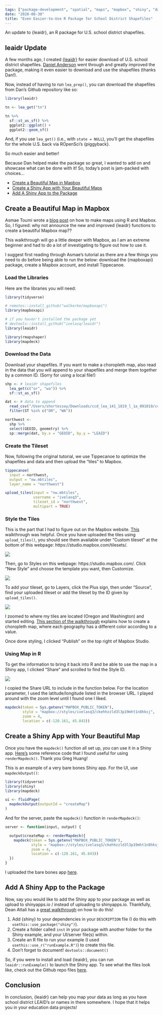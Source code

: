 ```yaml
---
tags: ["package-development", "spatial", "maps", "mapbox", "shiny", "dataedu"]
date: "2020-08-30"
title: "Even Easier-to-Use R Package for School District Shapefiles"
---
```


An update to {leaidr}, an R package for U.S. school district shapefiles.

<!--more-->

## leaidr Update

A few months ago, I created [{leaidr}](https://github.com/ivelasq/leaidr) for easier download of U.S. school district shapefiles. [Daniel Anderson](https://github.com/datalorax) went through and greatly improved the package,  making it even easier to download and use the shapefiles (thanks Dan!).

Now, instead of having to run `lea_prep()`, you can download the shapefiles from Dan's Github repository like so:

```r
library(leaidr)

tn <- lea_get("tn")

tn %>% 
  sf::st_as_sf() %>% 
  ggplot2::ggplot() +
  ggplot2::geom_sf()
```

And, if you use `lea_get()` (i.e., with `state = NULL`), you'll get the shapefiles for the whole U.S. back via ROpenSci’s {piggyback}.

So much easier and better!

Because Dan helped make the package so great, I wanted to add on and showcase what can be done with it! So, today's post is jam-packed with choices...

* [Create a Beautiful Map in Mapbox](#create-a-beautiful-map-in-mapbox)
* [Create a Shiny App with Your Beautiful Maps](#create-a-shiny-app-with-your-beautiful-map)
* [Add A Shiny App to the Package](#add-a-shiny-app-to-the-package)

## Create a Beautiful Map in Mapbox

Asmae Toumi wrote a [blog post](https://asmae-toumi.netlify.app/posts/2020-08-10-how-to-make-web-ready-us-county-level-maps/) on how to make maps using R and Mapbox. So, I figured: why not announce the new and improved {leaidr} functions to create a beautiful Mapbox map??

This walkthrough will go a little deeper with Mapbox, as I am an extreme beginner and had to do a lot of investigating to figure out how to use it.

I suggest first reading through Asmae's tutorial as there are a few things you need to do before being able to run the below: download the {mapboxapi} package, create a Mapbox account, and install Tippecanoe.

### Load the Libraries

Here are the libraries you will need:

```r
library(tidyverse)

# remotes::install_github("walkerke/mapboxapi")
library(mapboxapi)

# if you haven't installed the package yet
# devtools::install_github("ivelasq/leaidr")
library(leaidr)

library(rmapshaper)
library(mapdeck)
```

### Download the Data

Download your shapefiles. If you want to make a choropleth map, also read in the data that you will append to your shapefiles and merge them together by a common ID. (Sorry for using a local file!)

```r
shp <- # leaidr shapefiles
  lea_get(c("or", "wa")) %>% 
  sf::st_as_sf()

dat <- # data to append 
  read_csv("/Users/shortessay/Downloads/ccd_lea_141_1819_l_1a_091019/ccd_lea_141_1819_l_1a_091019.csv") %>%
  filter(ST %in% c("OR", "WA"))

northwest <-
  shp %>%
  select(GEOID, geometry) %>%
  sp::merge(dat, by.x = "GEOID", by.y = "LEAID")
```

### Create the Tileset

Now, following the original tutorial, we use Tippecanoe to optimize the shapefiles and data and then upload the "tiles" to Mapbox.

```r
tippecanoe(
  input = northwest,
  output = "nw.mbtiles",
  layer_name = "northwest")

upload_tiles(input = "nw.mbtiles",
             username = "ivelasq3", 
             tileset_id = "northwest",
             multipart = TRUE)
```

### Style the Tiles

This is the part that I had to figure out on the Mapbox website. [This](https://docs.mapbox.com/help/tutorials/choropleth-studio-gl-pt-1/) walkthrough was helpful. Once you have uploaded the tiles using `upload_tiles()`, you should see them available under "Custom tileset" at the bottom of this webpage: https://studio.mapbox.com/tilesets/.

![](ivelasq.rbind.io/images/mapbox_files/1.png)

Then, go to Styles on this webpage: https://studio.mapbox.com/. Click "New Style" and choose the template you want, then Customize. 

![](ivelasq.rbind.io/images/mapbox_files/2.png)

To add your tileset, go to Layers, click the Plus sign, then under "Source", find your uploaded tileset or add the tileset by the ID given by `upload_tiles()`.

![](ivelasq.rbind.io/images/mapbox_files/3.png)

I zoomed to where my tiles are located (Oregon and Washington) and started editing. [This section of the walkthrough](https://docs.mapbox.com/help/tutorials/choropleth-studio-gl-pt-1/#data-driven-styling) explains how to create a choropleth map, where each geography has a different color according to a value.

Once done styling, I clicked "Publish" on the top right of Mapbox Studio.

### Using Map in R

To get the information to bring it back into R and be able to use the map in a Shiny app, I clicked "Share" and scrolled to find the Style ID.

![](ivelasq.rbind.io/images/mapbox_files/4.png)

I copied the Share URL to include in the function below. For the location parameter, I used the latitude/longitude listed in the browser URL. I played around with the zoom level until I found one I liked.

```r
mapdeck(token = Sys.getenv("MAPBOX_PUBLIC_TOKEN"),
        style = "mapbox://styles/ivelasq3/ckehhzzld3l3p19mht1n8hksj",
        zoom = 4,
        location = c(-120.161, 45.843))
```


## Create a Shiny App with Your Beautiful Map

Once you have the `mapdeck()` function all set up, you can use it in a Shiny app. [Here's](https://github.com/greghuang8/Geovis/blob/master/shinyApp.R) some reference code that I found useful for using `renderMapdeck()`. Thank you Greg Huang!

This is an example of a very bare bones Shiny app. For the UI, use `mapdeckOutput()`:

```r
library(tidyverse)
library(shiny)
library(mapdeck)

ui <- fluidPage(
  mapdeckOutput(outputId = "createMap")
)
```

And for the server, paste the `mapdeck()` function in `renderMapdeck()`:

```r
server <- function(input, output) {

  output$createMap <- renderMapdeck({
    mapdeck(token = Sys.getenv("MAPBOX_PUBLIC_TOKEN"),
            style = "mapbox://styles/ivelasq3/ckehhzzld3l3p19mht1n8hksj",
            zoom = 4,
            location = c(-120.161, 45.843))
  })
}
```

I uploaded the bare bones app [here](https://ivelasq.shinyapps.io/leaidr/).

## Add A Shiny App to the Package

Now, say you would like to add the Shiny app to your package as well as upload to shinyapps.io / instead of uploading to shinyapps.io. Thankfully, Dean Attali has a [great walkthrough](https://deanattali.com/2015/04/21/r-package-shiny-app/) on how to do this! 

1. Add {shiny} to your dependencies in your `DESCRIPTION` file (I do this with `usethis::use_package("shiny")`).
2. Create a folder called `inst` in your package with another folder for the Shiny example, and your UI/server file(s) within.
3. Create an R file to run your example (I used `usethis::use_r("runExample.R")`) to create this file.
4. Don't forget to document! `devtools::document()`

So, if you were to install and load {leaidr}, you can run `leaidr::runExample()` to launch the Shiny app. To see what the files look like, check out the Github repo files [here](https://github.com/ivelasq/leaidr/tree/master/inst/shiny-examples/mapbox).

## Conclusion

In conclusion, {leaidr} can help you map your data as long as you have school district LEAID's or names in there somewhere. I hope that it helps you in your education data projects!


